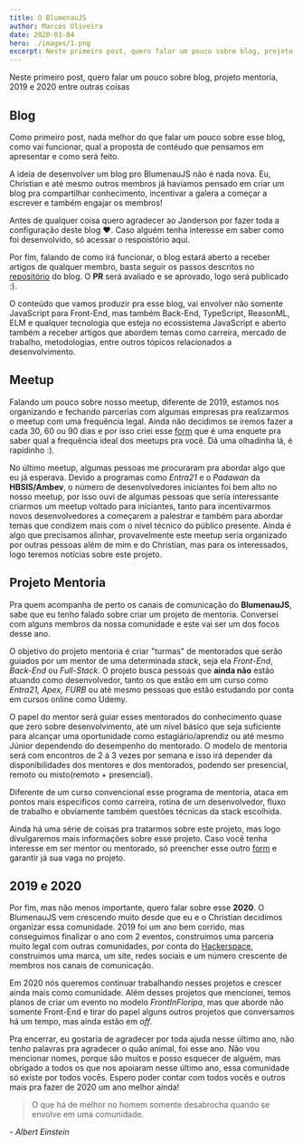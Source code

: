 ```yaml
---
title: O BlumenauJS
author: Marcos Oliveira
date: 2020-01-04
hero: ./images/1.png
excerpt: Neste primeiro post, quero falar um pouco sobre blog, projeto mentoria, 2019 e 2020 entre outras coisas
---
```


Neste primeiro post, quero falar um pouco sobre blog, projeto mentoria, 2019 e 2020 entre outras coisas

## Blog


  Como primeiro post, nada melhor do que falar um pouco sobre esse blog, como vai funcionar, qual a proposta 
  de contéudo que pensamos em apresentar e como será feito.

  A ideia de desenvolver um blog pro BlumenauJS não é nada nova. Eu, Christian e até mesmo outros membros já
  havíamos pensado em criar um blog pra compartilhar conhecimento, incentivar a galera a começar a escrever
  e também engajar os membros!



  Antes de qualquer coisa quero agradecer ao Janderson por fazer toda a configuração deste blog ❤️.
  Caso alguém tenha interesse em saber como foi desenvolvido, só acessar o respoistório aqui[](https://github.com/blumenaujs/blog). 



  Por fim, falando de como irá funcionar, o blog estará aberto a receber artigos de qualquer membro,
  basta seguir os passos descritos no [repositório](https://github.com/blumenaujs/README.md) do blog.
  O **PR** será avaliado e se aprovado, logo será publicado :).



 O conteúdo que vamos produzir pra esse blog, vai envolver não somente JavaScript para Front-End,
  mas também Back-End, TypeScript, ReasonML, ELM e qualquer tecnologia que esteja no
  ecossistema JavaScript e aberto também a receber artigos que abordem temas como carreira, mercado de trabalho,
  metodologias, entre outros tópicos relacionados a desenvolvimento. 

## Meetup

Falando um pouco sobre nosso meetup, diferente de 2019, estamos nos organizando e fechando parcerias
com algumas empresas pra realizarmos o meetup com uma frequência legal. Ainda não decidimos se iremos fazer a cada
30, 60 ou 90 dias e por isso criei esse [form](linksaqui) que é uma enquete pra saber qual a frequência ideal
dos meetups pra você. Dá uma olhadinha lá, é rapidinho :).

No último meetup, algumas pessoas me procuraram pra abordar algo que eu já esperava. Devido a programas como
_Entra21_ e o _Padawan_ da **HBSIS/Ambev**, o número de desenvolvedores iniciantes foi bem alto no nosso meetup, 
por isso ouvi de algumas pessoas que seria interessante criarmos um meetup voltado para iniciantes, tanto para incentivarmos
novos desenvolvedores a começarem a palestrar e também para abordar temas que condizem mais com o nível técnico do público presente.
Ainda é algo que precisamos alinhar, provavelmente este meetup seria organizado por outras pessoas além de mim e do Christian, 
mas para os interessados, logo teremos notícias sobre este projeto.

## Projeto Mentoria

Pra quem acompanha de perto os canais de comunicação do **BlumenauJS**, sabe que eu tenho falado sobre
criar um projeto de mentoria. Conversei com alguns membros da nossa comunidade e este vai ser um dos 
focos desse ano. 

O objetivo do projeto mentoria é criar "turmas" de mentorados que serão guiados por um mentor
de uma determinada _stack_, seja ela _Front-End_, _Back-End_ ou _Full-Stack_. O projeto busca pessoas que **ainda não** estão
atuando como desenvolvedor, tanto os que estão em um curso como _Entra21, Apex, FURB_ ou até mesmo pessoas que estão estudando
por conta em cursos online como Udemy. 

O papel do mentor será guiar esses mentorados do conhecimento quase que zero sobre desenvolvimento,
até um nível básico que seja suficiente para alcançar uma oportunidade como estagiário/aprendiz ou até mesmo Júnior dependendo do
desempenho do mentorado. O modelo de mentoria será com encontros de 2 á 3 vezes por semana e isso irá depender da disponibilidades dos
mentores e dos mentorados, podendo ser presencial, remoto ou misto(remoto + presencial). 

Diferente de um curso convencional
esse programa de mentoria, ataca em pontos mais especificos como carreira, rotina de um desenvolvedor, fluxo de trabalho e obviamente também
questões técnicas da stack escolhida.

Ainda há uma série de coisas pra tratarmos sobre este projeto, mas logo divulgaremos mais informações sobre esse projeto. Caso você tenha interesse
em ser mentor ou mentorado, só preencher esse outro [form](https://docs.google.com/forms/d/1NSLSqPu4GGdSiT-1-GFVqZ3I0ByhZXboyqTzoD0gc5M/edit#response=ACYDBNgdV0a2o8HeAUScQQr9BkdQ-6V-I893K8IAygrc1Xbi0DxaLLMd4Q1YNXNLgYRKnSw) e garantir
já sua vaga no projeto.

## 2019 e 2020

Por fim, mas não menos importante, quero falar sobre esse **2020**. O BlumenauJS vem crescendo muito desde que eu e o Christian decidimos 
organizar essa comunidade. 2019 foi um ano bem corrido, mas conseguimos finalizar o ano com 2 eventos, construimos uma parceria muito legal
com outras comunidades, por conta do [Hackerspace](https://www.hackerspaceblumenau.org/), construimos uma marca, um site, redes sociais 
e um número crescente de membros nos canais de comunicação. 

Em 2020 nós queremos continuar trabalhando nesses projetos e crescer ainda mais
como comunidade. Além desses projetos que mencionei, temos planos de criar um evento no modelo _FrontInFloripa_, mas que aborde não somente Front-End e tirar do papel
alguns outros projetos que conversamos há um tempo, mas ainda estão em _off_.

Pra encerrar, eu gostaria de agradecer por toda ajuda nesse último ano, não tenho palavras pra agradecer o quão animal, foi esse ano. Não
vou mencionar nomes, porque são muitos e posso esquecer de alguém, mas obrigado a todos os que nos apoiaram nesse último ano, essa comunidade
só existe por todos vocês. Espero poder contar com todos vocês e outros mais pra fazer de 2020 um ano melhor ainda!


> O que há de melhor no homem somente desabrocha quando se envolve em uma comunidade.

_- Albert Einstein_
